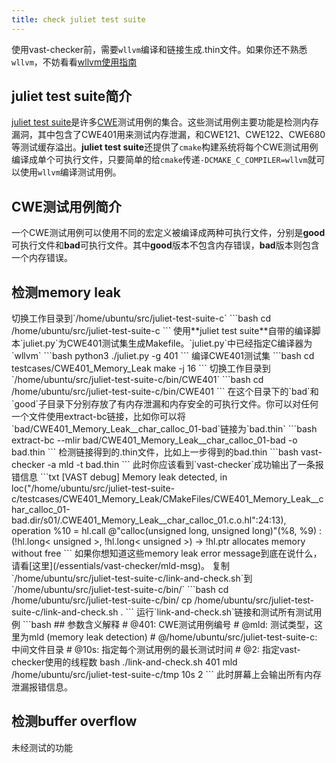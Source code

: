 ```yaml
---
title: check juliet test suite
---
```


<Tip>使用vast-checker前，需要`wllvm`编译和链接生成.thin文件。如果你还不熟悉`wllvm`，不妨看看[wllvm使用指南](/essentials/wllvm.mdx)</Tip>

## juliet test suite简介

[juliet test suite](https://github.com/arichardson/juliet-test-suite-c.git)是许多[CWE](https://cwe.mitre.org)测试用例的集合。这些测试用例主要功能是检测内存漏洞，其中包含了CWE401用来测试内存泄漏，和CWE121、CWE122、CWE680等测试缓存溢出。**juliet test suite**还提供了`cmake`构建系统将每个CWE测试用例编译成单个可执行文件，只要简单的给`cmake`传递`-DCMAKE_C_COMPILER=wllvm`就可以使用`wllvm`编译测试用例。

## CWE测试用例简介

一个CWE测试用例可以使用不同的宏定义被编译成两种可执行文件，分别是**good**可执行文件和**bad**可执行文件。其中**good**版本不包含内存错误，**bad**版本则包含一个内存错误。

## 检测memory leak

<Steps>
<Step title="使用wllvm编译CWE401">
切换工作目录到`/home/ubuntu/src/juliet-test-suite-c`
```bash
cd /home/ubuntu/src/juliet-test-suite-c
```
使用**juliet test suite**自带的编译脚本`juliet.py`为CWE401测试集生成Makefile。`juliet.py`中已经指定C编译器为`wllvm`
```bash
python3 ./juliet.py -g 401
```
编译CWE401测试集
```bash
cd testcases/CWE401_Memory_Leak
make -j 16
```
</Step>
<Step title="使用extract-bc链接CWE401">
切换工作目录到`/home/ubuntu/src/juliet-test-suite-c/bin/CWE401`
```bash
cd /home/ubuntu/src/juliet-test-suite-c/bin/CWE401
```
在这个目录下的`bad`和`good`子目录下分别存放了有内存泄漏和内存安全的可执行文件。你可以对任何一个文件使用extract-bc链接，比如你可以将`bad/CWE401_Memory_Leak__char_calloc_01-bad`链接为`bad.thin`
```bash
extract-bc --mlir bad/CWE401_Memory_Leak__char_calloc_01-bad -o bad.thin
```
</Step>
<Step title="使用vast-checker检测内存泄漏">
检测链接得到的.thin文件，比如上一步得到的bad.thin
```bash
vast-checker -a mld -t bad.thin
```
此时你应该看到`vast-checker`成功输出了一条报错信息
<Tab title="内存泄漏报错">
```txt
[VAST debug] Memory leak detected, in loc("/home/ubuntu/src/juliet-test-suite-c/testcases/CWE401_Memory_Leak/CMakeFiles/CWE401_Memory_Leak__char_calloc_01-bad.dir/s01/.CWE401_Memory_Leak__char_calloc_01.c.o.hl":24:13), operation %10 = hl.call @"calloc(unsigned long, unsigned long)"(%8, %9) : (!hl.long< unsigned >, !hl.long< unsigned >) -> !hl.ptr<!hl.void> allocates memory without free
```
</Tab>
如果你想知道这些memory leak error message到底在说什么，请看[这里](/essentials/vast-checker/mld-msg)。
</Step>
<Step title="使用脚本测试所有CWE401测试用例">
复制`/home/ubuntu/src/juliet-test-suite-c/link-and-check.sh`到`/home/ubuntu/src/juliet-test-suite-c/bin/`
```bash
cd /home/ubuntu/src/juliet-test-suite-c/bin/
cp /home/ubuntu/src/juliet-test-suite-c/link-and-check.sh .
```
运行`link-and-check.sh`链接和测试所有测试用例
```bash
## 参数含义解释
# @401: CWE测试用例编号
# @mld: 测试类型，这里为mld (memory leak detection)
# @/home/ubuntu/src/juliet-test-suite-c: 中间文件目录
# @10s: 指定每个测试用例的最长测试时间
# @2: 指定vast-checker使用的线程数
bash ./link-and-check.sh 401 mld /home/ubuntu/src/juliet-test-suite-c/tmp 10s 2
```
此时屏幕上会输出所有内存泄漏报错信息。
</Step>
</Steps>

## 检测buffer overflow
<Warning>未经测试的功能</Warning>